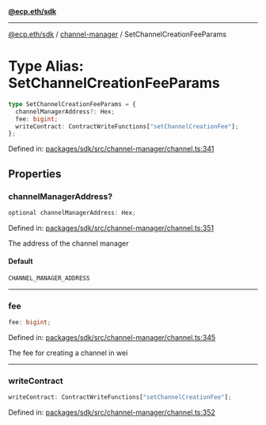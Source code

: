 [**@ecp.eth/sdk**](../../index.mdx)

***

[@ecp.eth/sdk](/sdk-reference/index.mdx) / [channel-manager](/sdk-reference/channel-manager/index.mdx) / SetChannelCreationFeeParams

# Type Alias: SetChannelCreationFeeParams

```ts
type SetChannelCreationFeeParams = {
  channelManagerAddress?: Hex;
  fee: bigint;
  writeContract: ContractWriteFunctions["setChannelCreationFee"];
};
```

Defined in: [packages/sdk/src/channel-manager/channel.ts:341](https://github.com/ecp-eth/comments-monorepo/blob/main/packages/sdk/src/channel-manager/channel.ts#L341)

## Properties

### channelManagerAddress?

```ts
optional channelManagerAddress: Hex;
```

Defined in: [packages/sdk/src/channel-manager/channel.ts:351](https://github.com/ecp-eth/comments-monorepo/blob/main/packages/sdk/src/channel-manager/channel.ts#L351)

The address of the channel manager

#### Default

```ts
CHANNEL_MANAGER_ADDRESS
```

***

### fee

```ts
fee: bigint;
```

Defined in: [packages/sdk/src/channel-manager/channel.ts:345](https://github.com/ecp-eth/comments-monorepo/blob/main/packages/sdk/src/channel-manager/channel.ts#L345)

The fee for creating a channel in wei

***

### writeContract

```ts
writeContract: ContractWriteFunctions["setChannelCreationFee"];
```

Defined in: [packages/sdk/src/channel-manager/channel.ts:352](https://github.com/ecp-eth/comments-monorepo/blob/main/packages/sdk/src/channel-manager/channel.ts#L352)
